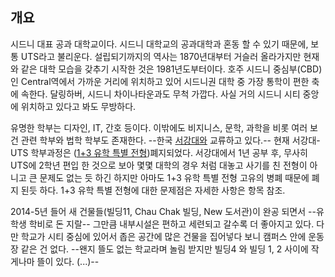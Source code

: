 == 개요 ==

시드니 대표 공과 대학교이다. 시드니 대학교의 공과대학과 혼동 할 수  있기 때문에, 보통 UTS라고 불리운다. 
설립되기까지의 역사는 1870년대부터 거슬러 올라가지만 현재와 같은 대학 모습을 갖추기 시작한 것은 1981년도부터이다. 
호주 시드니 중심부(CBD)인 Central역에서 가까운 거리에 위치하고 있어 시드니권 대학 중 가장 통학이 편한 축에 속한다.
달링하버, 시드니 차이나타운과도 무척 가깝다. 사실 거의 시드니 시티 중앙에 위치하고 있다고 봐도 무방하다.

유명한 학부는 디자인, IT, 간호 등이다. 이밖에도 비지니스, 문학, 과학을 비롯 여러 보건 관련 학부와 법학 학부도 존재한다. --한국 [[서강대]]와 교류하고 있다.-- 현재 서강대-UTS 학부과정은 ([[1+3 유학 특별 전형]])폐지되었다. 
서강대에서 1년 공부 후, 무사히 UTS에 2학년 편입 한 것으로 보아 몇몇 대학의 경우 처럼 대놓고 사기를 친 전형이 아니고 큰 문제도 없는 듯 하긴 하지만 아마도 1+3 유학 특별 전형 고유의 병폐 때문에 폐지 된듯 하다. 1+3 유학 특별 전형에 대한 문제점은 자세한 사항은 항목 참조. 

2014-5년 들어 새 건물들(빌딩11, Chau Chak 빌딩, New 도서관)이 완공 되면서  --유학생 학비로 돈 지랄-- 그만큼 내부시설은 편하고 세련되고 갈수록 더 좋아지고 있다. 다만 학교가 시티 중심에 있어서 좁은 공간에 많은 건물을 집어넣다 보니 캠퍼스 안에 운동장 같은 건 없다. --왠지 뜰도 없는 학교라며 놀림 받지만 빌딩4 와 빌딩 1, 2 사이에 작게나마 뜰이 있다. (...)-- 
